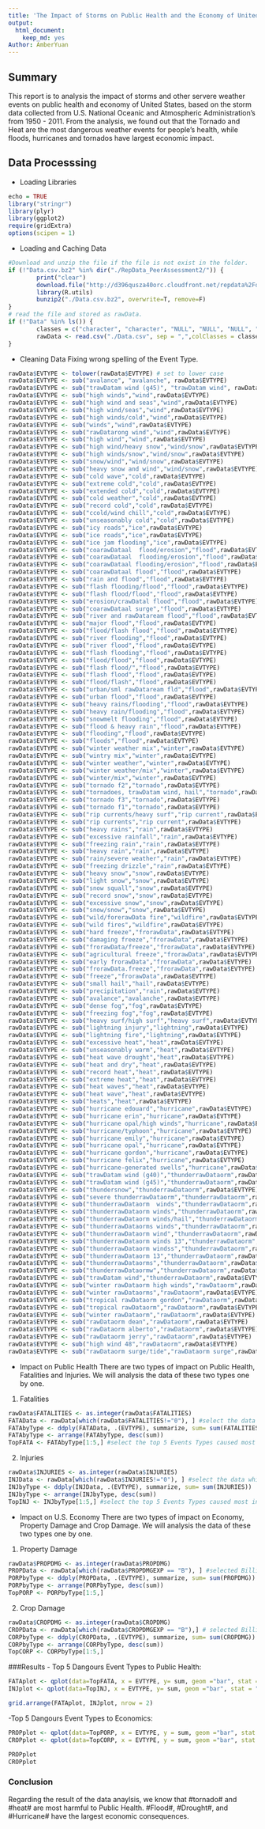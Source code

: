 ```yaml
---
title: 'The Impact of Storms on Public Health and the Economy of United States'
output:
  html_document:
    keep_md: yes
Author: AmberYuan
---
```


## Summary
This report is to analysis the impact of storms and other servere weather events on public health and economy of United States, based on the storm data collected from U.S. National Oceanic and Atmospheric Administration's from 1950 - 2011. From the analysis, we found out that the Tornado and Heat are the most dangerous weather events for people's health, while floods, hurricanes and tornados have largest economic impact.

## Data Processsing
- Loading Libraries
```r
echo = TRUE
library("stringr")
library(plyr)
library(ggplot2)
require(gridExtra)
options(scipen = 1)
```

- Loading and Caching Data
```r
#Download and unzip the file if the file is not exist in the folder.
if (!"Data.csv.bz2" %in% dir("./RepData_PeerAssessment2/")) {
        print("clear")
        download.file("http://d396qusza40orc.cloudfront.net/repdata%2Fdata%2FStormData.csv.bz2", destfile = "./Data.csv.bz2")
        library(R.utils)
        bunzip2("./Data.csv.bz2", overwrite=T, remove=F)
}
# read the file and stored as rawData.
if (!"Data" %in% ls()) {
        classes = c("character", "character", "NULL", "NULL", "NULL", "NULL", "character", "character", "NULL", "NULL", "NULL", "NULL", "NULL", "NULL", "NULL", "NULL", "NULL", "NULL", "NULL", "NULL", "NULL", "NULL", "character", "character", "character", "character", "character", "character", "NULL", "NULL", "NULL", "NULL", "NULL", "NULL", "NULL", "NULL", "numeric")
        rawData <- read.csv("./Data.csv", sep = ",",colClasses = classes, comment.char="")
}
```

- Cleaning Data
Fixing wrong spelling of the Event Type. 
```r
rawData$EVTYPE <- tolower(rawData$EVTYPE) # set to lower case
rawData$EVTYPE <- sub("avalance", "avalanche", rawData$EVTYPE)
rawData$EVTYPE <- sub("trawDatam wind (g45)", "trawDatam wind", rawData$EVTYPE)
rawData$EVTYPE <- sub("high winds","wind",rawData$EVTYPE)
rawData$EVTYPE <- sub("high wind and seas","wind",rawData$EVTYPE)
rawData$EVTYPE <- sub("high wind/seas","wind",rawData$EVTYPE)
rawData$EVTYPE <- sub("high winds/cold","wind",rawData$EVTYPE)
rawData$EVTYPE <- sub("winds","wind",rawData$EVTYPE)
rawData$EVTYPE <- sub("rawDatarong wind","wind",rawData$EVTYPE)
rawData$EVTYPE <- sub("high wind","wind",rawData$EVTYPE)
rawData$EVTYPE <- sub("high wind/heavy snow","wind/snow",rawData$EVTYPE)
rawData$EVTYPE <- sub("high winds/snow","wind/snow",rawData$EVTYPE)
rawData$EVTYPE <- sub("snow/wind","wind/snow",rawData$EVTYPE)
rawData$EVTYPE <- sub("heavy snow and wind","wind/snow",rawData$EVTYPE)
rawData$EVTYPE <- sub("cold wave","cold",rawData$EVTYPE)
rawData$EVTYPE <- sub("extreme cold","cold",rawData$EVTYPE)
rawData$EVTYPE <- sub("extended cold","cold",rawData$EVTYPE)
rawData$EVTYPE <- sub("cold weather","cold",rawData$EVTYPE)
rawData$EVTYPE <- sub("record cold","cold",rawData$EVTYPE)
rawData$EVTYPE <- sub("ccold/wind chill","cold",rawData$EVTYPE)
rawData$EVTYPE <- sub("unseasonably cold","cold",rawData$EVTYPE)
rawData$EVTYPE <- sub("icy roads","ice",rawData$EVTYPE)
rawData$EVTYPE <- sub("ice roads","ice",rawData$EVTYPE)
rawData$EVTYPE <- sub("ice jam flooding","ice",rawData$EVTYPE)
rawData$EVTYPE <- sub("coarawDataal  flood/erosion","flood",rawData$EVTYPE)
rawData$EVTYPE <- sub("coarawDataal  flooding/erosion","flood",rawData$EVTYPE)
rawData$EVTYPE <- sub("coarawDataal flooding/erosion","flood",rawData$EVTYPE)
rawData$EVTYPE <- sub("coarawDataal flood","flood",rawData$EVTYPE)
rawData$EVTYPE <- sub("rain and flood","flood",rawData$EVTYPE)
rawData$EVTYPE <- sub("flash flooding/flood","flood",rawData$EVTYPE)
rawData$EVTYPE <- sub("flash flood/flood","flood",rawData$EVTYPE)
rawData$EVTYPE <- sub("erosion/crawDatal flood","flood",rawData$EVTYPE)
rawData$EVTYPE <- sub("coarawDataal surge","flood",rawData$EVTYPE)
rawData$EVTYPE <- sub("river and rawDataream flood","flood",rawData$EVTYPE)
rawData$EVTYPE <- sub("major flood","flood",rawData$EVTYPE)
rawData$EVTYPE <- sub("flood/flash flood","flood",rawData$EVTYPE)
rawData$EVTYPE <- sub("river flooding","flood",rawData$EVTYPE)
rawData$EVTYPE <- sub("river flood","flood",rawData$EVTYPE)
rawData$EVTYPE <- sub("flash flooding","flood",rawData$EVTYPE)
rawData$EVTYPE <- sub("flood/flood","flood",rawData$EVTYPE)
rawData$EVTYPE <- sub("flash flood/","flood",rawData$EVTYPE)
rawData$EVTYPE <- sub("flash flood","flood",rawData$EVTYPE)
rawData$EVTYPE <- sub("flood/flash","flood",rawData$EVTYPE)
rawData$EVTYPE <- sub("urban/sml rawDataream fld","flood",rawData$EVTYPE)
rawData$EVTYPE <- sub("urban flood","flood",rawData$EVTYPE)
rawData$EVTYPE <- sub("heavy rains/flooding","flood",rawData$EVTYPE)
rawData$EVTYPE <- sub("heavy rain/flooding","flood",rawData$EVTYPE)
rawData$EVTYPE <- sub("snowmelt flooding","flood",rawData$EVTYPE)
rawData$EVTYPE <- sub("flood & heavy rain","flood",rawData$EVTYPE)
rawData$EVTYPE <- sub("flooding","flood",rawData$EVTYPE)
rawData$EVTYPE <- sub("floods","flood",rawData$EVTYPE)
rawData$EVTYPE <- sub("winter weather mix","winter",rawData$EVTYPE)
rawData$EVTYPE <- sub("wintry mix","winter",rawData$EVTYPE)
rawData$EVTYPE <- sub("winter weather","winter",rawData$EVTYPE)
rawData$EVTYPE <- sub("winter weather/mix","winter",rawData$EVTYPE)
rawData$EVTYPE <- sub("winter/mix","winter",rawData$EVTYPE)
rawData$EVTYPE <- sub("tornado f2","tornado",rawData$EVTYPE)
rawData$EVTYPE <- sub("tornadoes, trawDatam wind, hail","tornado",rawData$EVTYPE)
rawData$EVTYPE <- sub("tornado f3","tornado",rawData$EVTYPE)
rawData$EVTYPE <- sub("tornado f1","tornado",rawData$EVTYPE)
rawData$EVTYPE <- sub("rip currents/heavy surf","rip current",rawData$EVTYPE)
rawData$EVTYPE <- sub("rip currents","rip current",rawData$EVTYPE)
rawData$EVTYPE <- sub("heavy rains","rain",rawData$EVTYPE)
rawData$EVTYPE <- sub("excessive rainfall","rain",rawData$EVTYPE)
rawData$EVTYPE <- sub("freezing rain","rain",rawData$EVTYPE)
rawData$EVTYPE <- sub("heavy rain","rain",rawData$EVTYPE)
rawData$EVTYPE <- sub("rain/severe weather","rain",rawData$EVTYPE)
rawData$EVTYPE <- sub("freezing drizzle","rain",rawData$EVTYPE)
rawData$EVTYPE <- sub("heavy snow","snow",rawData$EVTYPE)
rawData$EVTYPE <- sub("light snow","snow",rawData$EVTYPE)
rawData$EVTYPE <- sub("snow squall","snow",rawData$EVTYPE)
rawData$EVTYPE <- sub("record snow","snow",rawData$EVTYPE)
rawData$EVTYPE <- sub("excessive snow","snow",rawData$EVTYPE)
rawData$EVTYPE <- sub("snow/snow","snow",rawData$EVTYPE)
rawData$EVTYPE <- sub("wild/forerawData fire","wildfire",rawData$EVTYPE)
rawData$EVTYPE <- sub("wild fires","wildfire",rawData$EVTYPE)
rawData$EVTYPE <- sub("hard freeze","frorawData",rawData$EVTYPE)
rawData$EVTYPE <- sub("damaging freeze","frorawData",rawData$EVTYPE)
rawData$EVTYPE <- sub("frorawData/freeze","frorawData",rawData$EVTYPE)
rawData$EVTYPE <- sub("agricultural freeze","frorawData",rawData$EVTYPE)
rawData$EVTYPE <- sub("early frorawData","frorawData",rawData$EVTYPE)
rawData$EVTYPE <- sub("frorawData.freeze","frorawData",rawData$EVTYPE)
rawData$EVTYPE <- sub("freeze","frorawData",rawData$EVTYPE)
rawData$EVTYPE <- sub("small hail","hail",rawData$EVTYPE)
rawData$EVTYPE <- sub("precipitation","rain",rawData$EVTYPE)
rawData$EVTYPE <- sub("avalance","avalanche",rawData$EVTYPE)
rawData$EVTYPE <- sub("dense fog","fog",rawData$EVTYPE)
rawData$EVTYPE <- sub("freezing fog","fog",rawData$EVTYPE)
rawData$EVTYPE <- sub("heavy surf/high surf","heavy surf",rawData$EVTYPE)
rawData$EVTYPE <- sub("lightning injury","lightning",rawData$EVTYPE)
rawData$EVTYPE <- sub("lightning fire","lightning",rawData$EVTYPE)
rawData$EVTYPE <- sub("excessive heat","heat",rawData$EVTYPE)
rawData$EVTYPE <- sub("unseasonably warm","heat",rawData$EVTYPE)
rawData$EVTYPE <- sub("heat wave drought","heat",rawData$EVTYPE)
rawData$EVTYPE <- sub("heat and dry","heat",rawData$EVTYPE)
rawData$EVTYPE <- sub("record heat","heat",rawData$EVTYPE)
rawData$EVTYPE <- sub("extreme heat","heat",rawData$EVTYPE)
rawData$EVTYPE <- sub("heat waves","heat",rawData$EVTYPE)
rawData$EVTYPE <- sub("heat wave","heat",rawData$EVTYPE)
rawData$EVTYPE <- sub("heats","heat",rawData$EVTYPE)
rawData$EVTYPE <- sub("hurricane edouard","hurricane",rawData$EVTYPE)
rawData$EVTYPE <- sub("hurricane erin","hurricane",rawData$EVTYPE)
rawData$EVTYPE <- sub("hurricane opal/high winds","hurricane",rawData$EVTYPE)
rawData$EVTYPE <- sub("hurricane/typhoon","hurricane",rawData$EVTYPE)
rawData$EVTYPE <- sub("hurricane emily","hurricane",rawData$EVTYPE)
rawData$EVTYPE <- sub("hurricane opal","hurricane",rawData$EVTYPE)
rawData$EVTYPE <- sub("hurricane gordon","hurricane",rawData$EVTYPE)
rawData$EVTYPE <- sub("hurricane felix","hurricane",rawData$EVTYPE)
rawData$EVTYPE <- sub("hurricane-generated swells","hurricane",rawData$EVTYPE)
rawData$EVTYPE <- sub("trawDatam wind (g40)","thunderrawDataorm",rawData$EVTYPE)
rawData$EVTYPE <- sub("trawDatam wind (g45)","thunderrawDataorm",rawData$EVTYPE)
rawData$EVTYPE <- sub("thundersnow","thunderrawDataorm",rawData$EVTYPE)
rawData$EVTYPE <- sub("severe thunderrawDataorm","thunderrawDataorm",rawData$EVTYPE)
rawData$EVTYPE <- sub("thunderrawDataorm  winds","thunderrawDataorm",rawData$EVTYPE)
rawData$EVTYPE <- sub("thunderrawDataorm winds","thunderrawDataorm",rawData$EVTYPE)
rawData$EVTYPE <- sub("thunderrawDataorm winds/hail","thunderrawDataorm",rawData$EVTYPE)
rawData$EVTYPE <- sub("thunderrawDataorms winds","thunderrawDataorm",rawData$EVTYPE)
rawData$EVTYPE <- sub("thunderrawDataorm wind","thunderrawDataorm",rawData$EVTYPE)
rawData$EVTYPE <- sub("thunderrawDataorm winds 13","thunderrawDataorm",rawData$EVTYPE)
rawData$EVTYPE <- sub("thunderrawDataorm windss","thunderrawDataorm",rawData$EVTYPE)
rawData$EVTYPE <- sub("thunderrawDataorm 13","thunderrawDataorm",rawData$EVTYPE)
rawData$EVTYPE <- sub("thunderrawDataorms","thunderrawDataorm",rawData$EVTYPE)
rawData$EVTYPE <- sub("thunderrawDataormw","thunderrawDataorm",rawData$EVTYPE)
rawData$EVTYPE <- sub("trawDatam wind","thunderrawDataorm",rawData$EVTYPE)
rawData$EVTYPE <- sub("winter rawDataorm high winds","rawDataorm",rawData$EVTYPE)
rawData$EVTYPE <- sub("winter rawDataorms","rawDataorm",rawData$EVTYPE)
rawData$EVTYPE <- sub("tropical rawDataorm gordon","rawDataorm",rawData$EVTYPE)
rawData$EVTYPE <- sub("tropical rawDataorm","rawDataorm",rawData$EVTYPE)
rawData$EVTYPE <- sub("winter rawDataorm","rawDataorm",rawData$EVTYPE)
rawData$EVTYPE <- sub("rawDataorm dean","rawDataorm",rawData$EVTYPE)
rawData$EVTYPE <- sub("rawDataorm alberto","rawDataorm",rawData$EVTYPE)
rawData$EVTYPE <- sub("rawDataorm jerry","rawDataorm",rawData$EVTYPE)
rawData$EVTYPE <- sub("high wind 48","rawDataorm",rawData$EVTYPE)
rawData$EVTYPE <- sub("rawDataorm surge/tide","rawDataorm surge",rawData$EVTYPE)
```

- Impact on Public Health
There are two types of impact on Public Health, Fatalities and Injuries. 
We will analysis the data of these two types one by one.

1. Fatalities
```r
rawData$FATALITIES <- as.integer(rawData$FATALITIES) 
FATAData <- rawData[which(rawData$FATALITIES!="0"), ] #select the data which caused fatalities
FATAbyType <- ddply(FATAData, .(EVTYPE), summarize, sum= sum(FATALITIES)) 
FATAbyType <- arrange(FATAbyType, desc(sum))
TopFATA <- FATAbyType[1:5,] #select the top 5 Events Types caused most fatalities 
```

2. Injuries 
```r
rawData$INJURIES <- as.integer(rawData$INJURIES)
INJData <- rawData[which(rawData$INJURIES!="0"), ] #select the data which caused injuries
INJbyType <- ddply(INJData, .(EVTYPE), summarize, sum= sum(INJURIES))
INJbyType <- arrange(INJbyType, desc(sum))
TopINJ <- INJbyType[1:5,] #select the top 5 Events Types caused most injuries
```

- Impact on U.S. Economy
There are two types of impact on Economy, Property Damage and Crop Damage.
We will analysis the data of these two types one by one.
1. Property Damage
```r
rawData$PROPDMG <- as.integer(rawData$PROPDMG)
PROPData <- rawData[which(rawData$PROPDMGEXP == "B"), ] #selected Billion level 
PORPbyType <- ddply(PROPData, .(EVTYPE), summarize, sum= sum(PROPDMG))
PORPbyType <- arrange(PORPbyType, desc(sum))
TopPORP <- PORPbyType[1:5,]
```

2. Crop Damage
```r
rawData$CROPDMG <- as.integer(rawData$CROPDMG)
CROPData <- rawData[which(rawData$CROPDMGEXP == "B"),] # selected Billion level
CORPbyType <- ddply(CROPData, .(EVTYPE), summarize, sum= sum(CROPDMG))
CORPbyType <- arrange(CORPbyType, desc(sum))
TopCORP <- CORPbyType[1:5,]
```

###Results
- Top 5 Dangours Event Types to Public Health:
```r
FATAplot <- qplot(data=TopFATA, x = EVTYPE, y= sum, geom ="bar", stat = "identity") + xlab("Type") + scale_y_continuous("Number of Fatalities") + ggtitle("Top 5 Severe Weather Types led to Fatalities ")
INJplot <- qplot(data=TopINJ, x = EVTYPE, y= sum, geom ="bar", stat = "identity")+ xlab("Type") + scale_y_continuous("Number of Injuries") + ggtitle("Top 5 Severe Weather Types led to Injuries ")

grid.arrange(FATAplot, INJplot, nrow = 2)
```

-Top 5 Dangours Event Types to Economics:
```r
PROPplot <- qplot(data=TopPORP, x = EVTYPE, y = sum, geom ="bar", stat = "identity")+ xlab("Type") + scale_y_continuous("Property Damages in U.S. Dollars(Billions)") + ggtitle("Top 5 Severe Weather Types led to Property Damages")
CROPplot <- qplot(data=TopCORP, x = EVTYPE, y = sum, geom ="bar", stat = "identity")+ xlab("Type") + scale_y_continuous("Crop Damages in U.S. Dollars(Billions)") + ggtitle("Top 5 Severe Weather Types led to Crop Damages")

PROPplot
CROPplot
```

### Conclusion
Regarding the result of the data anaylsis, we know that #tornado# and #heat# are most harmful to Public Health. #Flood#, #Drought#, and #Hurricane# have the largest economic consequences.